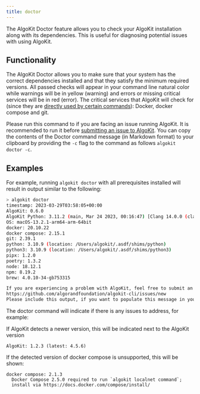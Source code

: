 ```yaml
---
title: doctor
---
```


The AlgoKit Doctor feature allows you to check your AlgoKit installation along with its dependencies. This is useful for diagnosing potential issues with using AlgoKit.

## Functionality

The AlgoKit Doctor allows you to make sure that your system has the correct dependencies installed and that they satisfy the minimum required versions. All passed checks will appear in your command line natural color while warnings will be in yellow (warning) and errors or missing critical services will be in red (error). The critical services that AlgoKit will check for (since they are [directly used by certain commands](/build/algokit/getting-started#prerequisites)): Docker, docker compose and git.

Please run this command to if you are facing an issue running AlgoKit. It is recommended to run it before [submitting an issue to AlgoKit](https://github.com/algorandfoundation/algokit-cli/issues/new). You can copy the contents of the Doctor command message (in Markdown format) to your clipboard by providing the `-c` flag to the command as follows `algokit doctor -c`.

## Examples

For example, running `algokit doctor` with all prerequisites installed will result in output similar to the following:

```sh
> algokit doctor
timestamp: 2023-03-29T03:58:05+00:00
AlgoKit: 0.6.0
AlgoKit Python: 3.11.2 (main, Mar 24 2023, 00:16:47) [Clang 14.0.0 (clang-1400.0.29.202)] (location: /Users/algokit/.local/pipx/venvs/algokit)
OS: macOS-13.2.1-arm64-arm-64bit
docker: 20.10.22
docker compose: 2.15.1
git: 2.39.1
python: 3.10.9 (location: /Users/algokit/.asdf/shims/python)
python3: 3.10.9 (location: /Users/algokit/.asdf/shims/python3)
pipx: 1.2.0
poetry: 1.3.2
node: 18.12.1
npm: 8.19.2
brew: 4.0.10-34-gb753315

If you are experiencing a problem with AlgoKit, feel free to submit an issue via:
https://github.com/algorandfoundation/algokit-cli/issues/new
Please include this output, if you want to populate this message in your clipboard, run `algokit doctor -c`
```

The doctor command will indicate if there is any issues to address, for example:

If AlgoKit detects a newer version, this will be indicated next to the AlgoKit version

```
AlgoKit: 1.2.3 (latest: 4.5.6)
```

If the detected version of docker compose is unsupported, this will be shown:

```
docker compose: 2.1.3
  Docker Compose 2.5.0 required to run `algokit localnet command`;
  install via https://docs.docker.com/compose/install/
```
